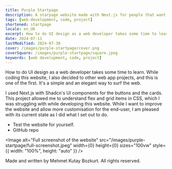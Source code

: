 ```yaml
---
title: Purple Startpage
description: A starpage website made with Next.js for people that want to be quick on the web.
tags: [web-development, code, project]
shortened: startpage
locale: en_UK
excerpt: How to do UI design as a web developer takes some time to learn. While coding this website, I also decided to other web app projects, and this is one of the first. It's a simple and an elegant way to surf the web.
date: 2024-07-11
lastModified: 2024-07-30
cover: /images/purple-startpage/cover.png
coverSquare: /images/purple-startpage/square.jpeg
keywords: [web development, code, project]
---
```


How to do UI design as a web developer takes some time to learn. While coding this website, I also decided to
other web app projects, and this is one of the first. It's a simple and an elegant way to surf the web.

I used <Link href="https://nextjs.org/">Next.js</Link> with <Link href="https://ui.shadcn.com/">Shadcn's UI components</Link>
for the buttons and the cards. This project allowed me to understand flex and grid items in CSS, which I was struggling 
with while developing this website. While I want to improve the website and allow more customisation for the end-user, I am
pleased with its current state as I did what I set out to do.

- <Link href="https://startpage-purple.vercel.app/">Test the website for yourself.</Link>
- <Link href="https://github.com/mkutay/startpage-purple">GitHub repo</Link>

<Image
  alt="Full screenshot of the website"
  src="/images/purple-startpage/full-screenshot.jpeg"
  width={0}
  height={0}
  sizes="100vw"
  style={{ width: "100%", height: "auto" }}
/>

Made and written by Mehmet Kutay Bozkurt. All rights reserved.